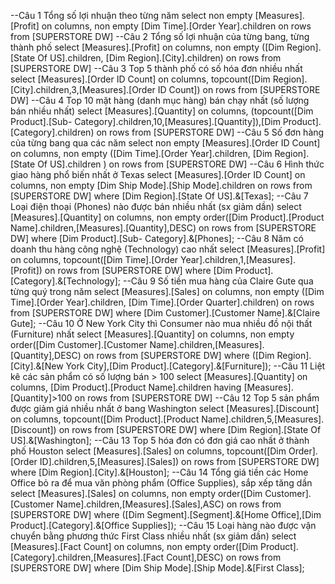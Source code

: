 ﻿--Câu 1 Tổng số lợi nhuận theo từng năm 
select non empty [Measures].[Profit] on columns,
non empty [Dim Time].[Order Year].children on rows
from [SUPERSTORE DW]
--Câu 2 Tổng số lợi nhuận của từng bang, từng thành phố
select [Measures].[Profit] on columns,
non empty ([Dim Region].[State Of US].children, [Dim Region].[City].children) on rows
from [SUPERSTORE DW]
--Câu 3 Top 5 thành phố có số hóa đơn nhiều nhất
select [Measures].[Order ID Count] on columns,
topcount([Dim Region].[City].children,3,[Measures].[Order ID Count]) on rows
from [SUPERSTORE DW]
--Câu 4 Top 10 mặt hàng (danh mục hàng) bán chạy nhất (số lượng bán nhiều nhất)
select [Measures].[Quantity] on columns,
(topcount([Dim Product].[Sub- Category].children,10,[Measures].[Quantity]),[Dim Product].[Category].children) on rows
from [SUPERSTORE DW]
--Câu 5 Số đơn hàng của từng bang qua các năm
select non empty [Measures].[Order ID Count] on columns, 
non empty ([Dim Time].[Order Year].children, [Dim Region].[State Of US].children ) on rows
from [SUPERSTORE DW] 
--Câu 6 Hình thức giao hàng phổ biến nhất ở Texas
select [Measures].[Order ID Count] on columns,
non empty [Dim Ship Mode].[Ship Mode].children on rows
from [SUPERSTORE DW] 
where [Dim Region].[State Of US].&[Texas];
--Câu 7 Loại điện thoại (Phones) nào được bán nhiều nhất (sx giảm dần)
select [Measures].[Quantity] on columns,
non empty order([Dim Product].[Product Name].children,[Measures].[Quantity],DESC) on rows
from [SUPERSTORE DW]
where [Dim Product].[Sub- Category].&[Phones];
--Câu 8 Năm có doanh thu hàng công nghệ (Technology) cao nhất
select [Measures].[Profit] on columns,
topcount([Dim Time].[Order Year].children,1,[Measures].[Profit]) on rows 
from [SUPERSTORE DW]
where [Dim Product].[Category].&[Technology];
--Câu 9 Số tiền mua hàng của Claire Gute qua từng quý trong năm
select [Measures].[Sales] on columns,
non empty ([Dim Time].[Order Year].children, [Dim Time].[Order Quarter].children) on rows 
from [SUPERSTORE DW]
where [Dim Customer].[Customer Name].&[Claire Gute];
--Câu 10 Ở New York City thì Consumer nào mua nhiều đồ nội thất (Furniture) nhất
select [Measures].[Quantity] on columns, 
non empty order([Dim Customer].[Customer Name].children,[Measures].[Quantity],DESC) on rows 
from [SUPERSTORE DW]
where ([Dim Region].[City].&[New York City],[Dim Product].[Category].&[Furniture]);
--Câu 11 Liệt kê các sản phẩm có số lượng bán > 100
select [Measures].[Quantity] on columns,
[Dim Product].[Product Name].children 
having [Measures].[Quantity]>100 on rows
from [SUPERSTORE DW]
--Câu 12 Top 5 sản phẩm được giảm giá nhiều nhất ở bang Washington
select [Measures].[Discount] on columns,
topcount([Dim Product].[Product Name].children,5,[Measures].[Discount]) on rows 
from [SUPERSTORE DW]
where [Dim Region].[State Of US].&[Washington];
--Câu 13 Top 5 hóa đơn có đơn giá cao nhất ở thành phố Houston
select [Measures].[Sales] on columns,
topcount([Dim Order].[Order ID].children,5,[Measures].[Sales]) on rows
from [SUPERSTORE DW]
where [Dim Region].[City].&[Houston];
--Câu 14 Tổng giá tiền các Home Office bỏ ra để mua văn phòng phẩm (Office Supplies), sắp xếp tăng dần
select [Measures].[Sales] on columns,
non empty order([Dim Customer].[Customer Name].children,[Measures].[Sales],ASC) on rows
from [SUPERSTORE DW]
where ([Dim Segment].[Segment].&[Home Office],[Dim Product].[Category].&[Office Supplies]);
--Câu 15 Loại hàng nào được vận chuyển bằng phương thức First Class nhiều nhất (sx giảm dần)
select [Measures].[Fact Count] on columns,
non empty order([Dim Product].[Category].children,[Measures].[Fact Count],DESC) on rows
from [SUPERSTORE DW]
where [Dim Ship Mode].[Ship Mode].&[First Class];